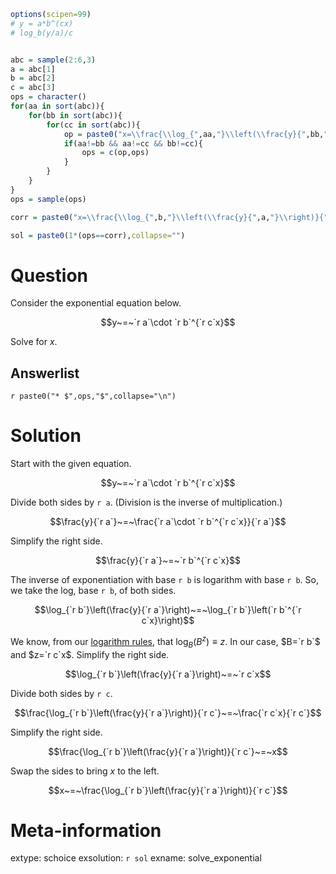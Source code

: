 ```r
options(scipen=99)
# y = a*b^(cx)
# log_b(y/a)/c


abc = sample(2:6,3)
a = abc[1]
b = abc[2]
c = abc[3]
ops = character()
for(aa in sort(abc)){
    for(bb in sort(abc)){
        for(cc in sort(abc)){
            op = paste0("x=\\frac{\\log_{",aa,"}\\left(\\frac{y}{",bb,"}\\right)}{",cc,"}",collapse="")
            if(aa!=bb && aa!=cc && bb!=cc){
                ops = c(op,ops)
            }
        }
    }
}
ops = sample(ops)

corr = paste0("x=\\frac{\\log_{",b,"}\\left(\\frac{y}{",a,"}\\right)}{",c,"}",collapse="")

sol = paste0(1*(ops==corr),collapse="")

```


Question
========

Consider the exponential equation below. 

$$y~=~`r a`\cdot `r b`^{`r c`x}$$

Solve for $x$.

Answerlist
--------

`r paste0("* $",ops,"$",collapse="\n")`



Solution
========

Start with the given equation.

$$y~=~`r a`\cdot `r b`^{`r c`x}$$

Divide both sides by `r a`. (Division is the inverse of multiplication.)


$$\frac{y}{`r a`}~=~\frac{`r a`\cdot `r b`^{`r c`x}}{`r a`}$$

Simplify the right side.

$$\frac{y}{`r a`}~=~`r b`^{`r c`x}$$

The inverse of exponentiation with base `r b` is logarithm with base `r b`. So, we take the log, base `r b`, of both sides.


$$\log_{`r b`}\left(\frac{y}{`r a`}\right)~=~\log_{`r b`}\left(`r b`^{`r c`x}\right)$$

We know, from our [logarithm rules](https://chadworley.github.io/a2/u18/Exponent_rules.html), that $\log_B(B^z)\equiv z$. In our case, $B=`r b`$ and $z=`r c`x$. Simplify the right side. 

$$\log_{`r b`}\left(\frac{y}{`r a`}\right)~=~`r c`x$$

Divide both sides by `r c`.

$$\frac{\log_{`r b`}\left(\frac{y}{`r a`}\right)}{`r c`}~=~\frac{`r c`x}{`r c`}$$

Simplify the right side.


$$\frac{\log_{`r b`}\left(\frac{y}{`r a`}\right)}{`r c`}~=~x$$

Swap the sides to bring $x$ to the left.


$$x~=~\frac{\log_{`r b`}\left(\frac{y}{`r a`}\right)}{`r c`}$$


Meta-information
============
extype: schoice
exsolution: `r sol`
exname: solve_exponential